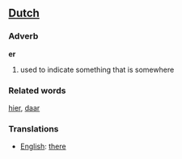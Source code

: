 ==[[Dutch]]==

=== Adverb ===

'''er'''

# used to indicate something that is somewhere

=== Related words ===

[[hier]], [[daar]]

=== Translations ===
*[[English]]: [[there]]